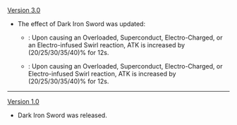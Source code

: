 {{Change History/Header}}
[[Version 3.0]]
* The effect of Dark Iron Sword was updated:
** {{Color|Old effect}}: Upon causing an Overloaded, Superconduct, Electro-Charged, or an Electro-infused Swirl reaction, ATK is increased by (20/25/30/35/40)% for 12s.
** {{Color|New effect}}: Upon causing an Overloaded, Superconduct, Electro-Charged, {{Highlight|Quicken, Aggravate, Hyperbloom,}} or Electro-infused Swirl reaction, ATK is increased by (20/25/30/35/40)% for 12s.
----
[[Version 1.0]]
* Dark Iron Sword was released.